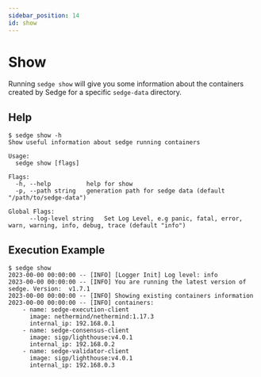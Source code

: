 ```yaml
---
sidebar_position: 14
id: show
---
```


# Show

Running `sedge show` will give you some information about the containers created by Sedge for a specific `sedge-data` directory.

## Help

```
$ sedge show -h
Show useful information about sedge running containers

Usage:
  sedge show [flags]

Flags:
  -h, --help          help for show
  -p, --path string   generation path for sedge data (default "/path/to/sedge-data")

Global Flags:
      --log-level string   Set Log Level, e.g panic, fatal, error, warn, warning, info, debug, trace (default "info")
```

## Execution Example

```
$ sedge show
2023-00-00 00:00:00 -- [INFO] [Logger Init] Log level: info
2023-00-00 00:00:00 -- [INFO] You are running the latest version of sedge. Version:  v1.7.1
2023-00-00 00:00:00 -- [INFO] Showing existing containers information
2023-00-00 00:00:00 -- [INFO] containers:
    - name: sedge-execution-client
      image: nethermind/nethermind:1.17.3
      internal_ip: 192.168.0.1
    - name: sedge-consensus-client
      image: sigp/lighthouse:v4.0.1
      internal_ip: 192.168.0.2
    - name: sedge-validator-client
      image: sigp/lighthouse:v4.0.1
      internal_ip: 192.168.0.3
```